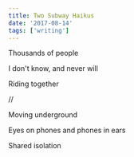 ```yaml
---
title: Two Subway Haikus
date: '2017-08-14'
tags: ['writing']
---
```


Thousands of people

I don't know, and never will

Riding together

//

Moving underground

Eyes on phones and phones in ears

Shared isolation
